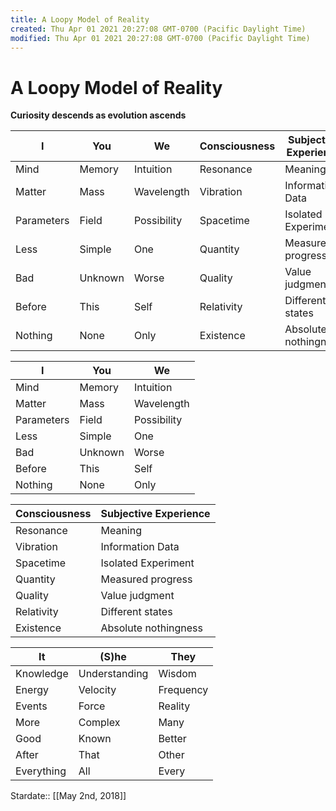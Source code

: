 ```yaml
---
title: A Loopy Model of Reality
created: Thu Apr 01 2021 20:27:08 GMT-0700 (Pacific Daylight Time)
modified: Thu Apr 01 2021 20:27:08 GMT-0700 (Pacific Daylight Time)
---
```

# A Loopy Model of Reality

**Curiosity descends as evolution ascends**

| I          | You     | We          | Consciousness | Subjective Experience | It         | (S)he         | They      |
| ---------- | ------- | ----------- | ------------- | --------------------- | ---------- | ------------- | --------- |
| Mind       | Memory  | Intuition   | Resonance     | Meaning               | Knowledge  | Understanding | Wisdom    |
| Matter     | Mass    | Wavelength  | Vibration     | Information Data      | Energy     | Velocity      | Frequency |
| Parameters | Field   | Possibility | Spacetime     | Isolated Experiment   | Events     | Force         | Reality   |
| Less       | Simple  | One         | Quantity      | Measured progress     | More       | Complex       | Many      |
| Bad        | Unknown | Worse       | Quality       | Value judgment        | Good       | Known         | Better    |
| Before     | This    | Self        | Relativity    | Different states      | After      | That          | Other     |
| Nothing    | None    | Only        | Existence     | Absolute nothingness  | Everything | All           | Every     |

| I          | You     | We          |
| ---------- | ------- | ----------- |
| Mind       | Memory  | Intuition   |
| Matter     | Mass    | Wavelength  |
| Parameters | Field   | Possibility |
| Less       | Simple  | One         |
| Bad        | Unknown | Worse       |
| Before     | This    | Self        |
| Nothing    | None    | Only        |

| Consciousness | Subjective Experience |
| ------------- | --------------------- |
| Resonance     | Meaning               |
| Vibration     | Information Data      |
| Spacetime     | Isolated Experiment   |
| Quantity      | Measured progress     |
| Quality       | Value judgment        |
| Relativity    | Different states      |
| Existence     | Absolute nothingness  |

| It         | (S)he         | They      |
| ---------- | ------------- | --------- |
| Knowledge  | Understanding | Wisdom    |
| Energy     | Velocity      | Frequency |
| Events     | Force         | Reality   |
| More       | Complex       | Many      |
| Good       | Known         | Better    |
| After      | That          | Other     |
| Everything | All           | Every     |

Stardate:: [[May 2nd, 2018]]
